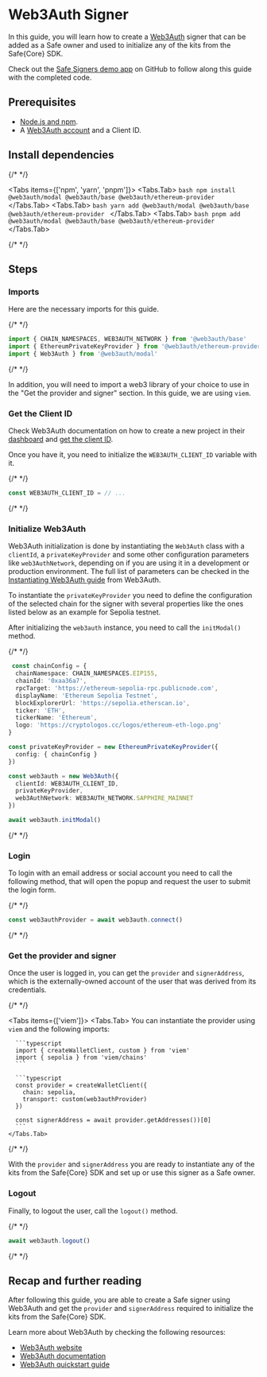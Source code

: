 


# Web3Auth Signer

In this guide, you will learn how to create a [Web3Auth](https://web3auth.io) signer that can be added as a Safe owner and used to initialize any of the kits from the Safe\{Core\} SDK.

Check out the [Safe Signers demo app](https://github.com/5afe/safe-signers) on GitHub to follow along this guide with the completed code.

## Prerequisites

- [Node.js and npm](https://docs.npmjs.com/downloading-and-installing-node-js-and-npm).
- A [Web3Auth account](https://dashboard.web3auth.io) and a Client ID.

## Install dependencies

{/* <!-- vale off --> */}

<Tabs items={['npm', 'yarn', 'pnpm']}>
  <Tabs.Tab>
    ```bash
    npm install @web3auth/modal @web3auth/base @web3auth/ethereum-provider
    ```
  </Tabs.Tab>
  <Tabs.Tab>
    ```bash
    yarn add @web3auth/modal @web3auth/base @web3auth/ethereum-provider
    ```
  </Tabs.Tab>
  <Tabs.Tab>
    ```bash
    pnpm add @web3auth/modal @web3auth/base @web3auth/ethereum-provider
    ```
  </Tabs.Tab>
</Tabs>

{/* <!-- vale on --> */}

## Steps

<Steps>

  ### Imports

  Here are the necessary imports for this guide. 

  {/* <!-- vale off --> */}

  ```typescript
  import { CHAIN_NAMESPACES, WEB3AUTH_NETWORK } from '@web3auth/base'
  import { EthereumPrivateKeyProvider } from '@web3auth/ethereum-provider'
  import { Web3Auth } from '@web3auth/modal'
  ```

  {/* <!-- vale on --> */}

  In addition, you will need to import a web3 library of your choice to use in the "Get the provider and signer" section. In this guide, we are using `viem`.

  ### Get the Client ID

  Check Web3Auth documentation on how to create a new project in their [dashboard](https://dashboard.web3auth.io) and [get the client ID](https://web3auth.io/docs/dashboard-setup/projects-and-analytics#client-id).

  Once you have it, you need to initialize the `WEB3AUTH_CLIENT_ID` variable with it.

  {/* <!-- vale off --> */}

  ```typescript
  const WEB3AUTH_CLIENT_ID = // ...
  ```

  {/* <!-- vale on --> */}

  ### Initialize Web3Auth

  Web3Auth initialization is done by instantiating the `Web3Auth` class with a `clientId`, a `privateKeyProvider` and some other configuration parameters like `web3AuthNetwork`, depending on if you are using it in a development or production environment. The full list of parameters can be checked in the [Instantiating Web3Auth guide](https://web3auth.io/docs/sdk/pnp/web/modal/initialize#instantiating-web3auth) from Web3Auth.

  To instantiate the `privateKeyProvider` you need to define the configuration of the selected chain for the signer with several properties like the ones listed below as an example for Sepolia testnet.

  After initializing the `web3auth` instance, you need to call the `initModal()` method.

  {/* <!-- vale off --> */}

  ```typescript
   const chainConfig = {
    chainNamespace: CHAIN_NAMESPACES.EIP155,
    chainId: '0xaa36a7',
    rpcTarget: 'https://ethereum-sepolia-rpc.publicnode.com',
    displayName: 'Ethereum Sepolia Testnet',
    blockExplorerUrl: 'https://sepolia.etherscan.io',
    ticker: 'ETH',
    tickerName: 'Ethereum',
    logo: 'https://cryptologos.cc/logos/ethereum-eth-logo.png'
  }

  const privateKeyProvider = new EthereumPrivateKeyProvider({
    config: { chainConfig }
  })

  const web3auth = new Web3Auth({
    clientId: WEB3AUTH_CLIENT_ID,
    privateKeyProvider,
    web3AuthNetwork: WEB3AUTH_NETWORK.SAPPHIRE_MAINNET
  })

  await web3auth.initModal()
  ```

  {/* <!-- vale on --> */}

  ### Login

  To login with an email address or social account you need to call the following method, that will open the popup and request the user to submit the login form.

  {/* <!-- vale off --> */}

  ```typescript
  const web3authProvider = await web3auth.connect()
  ```

  {/* <!-- vale on --> */}

  ### Get the provider and signer

  Once the user is logged in, you can get the `provider` and `signerAddress`, which is the externally-owned account of the user that was derived from its credentials.

  {/* <!-- vale off --> */}

  <Tabs items={['viem']}>
    <Tabs.Tab>
      You can instantiate the provider using `viem` and the following imports:

      ```typescript
      import { createWalletClient, custom } from 'viem'
      import { sepolia } from 'viem/chains'
      ```

      ```typescript
      const provider = createWalletClient({
        chain: sepolia,
        transport: custom(web3authProvider)
      })

      const signerAddress = await provider.getAddresses())[0]
      ```
    </Tabs.Tab>
  </Tabs>

  {/* <!-- vale on --> */}

  With the `provider` and `signerAddress` you are ready to instantiate any of the kits from the Safe\{Core\} SDK and set up or use this signer as a Safe owner.

  ### Logout

  Finally, to logout the user, call the `logout()` method.

  {/* <!-- vale off --> */}

  ```typescript
  await web3auth.logout()
  ```

  {/* <!-- vale on --> */}

</Steps>

## Recap and further reading

After following this guide, you are able to create a Safe signer using Web3Auth and get the `provider` and `signerAddress` required to initialize the kits from the Safe\{Core\} SDK.

Learn more about Web3Auth by checking the following resources:

- [Web3Auth website](https://web3auth.io)
- [Web3Auth documentation](https://web3auth.io/docs)
- [Web3Auth quickstart guide](https://web3auth.io/docs/quick-start?product=PNP&sdk=PNP_MODAL&framework=REACT&stepIndex=0&stepIndex=1)
